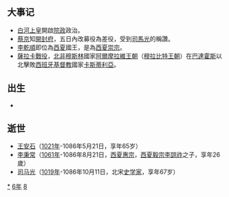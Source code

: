 {{yearTOC|1086|辽'''[[大安_(辽道宗)|大安]]二年'''；北宋'''[[元祐_(年號)|元祐]]元年'''；西夏'''[[天安禮定|天安禮定]]元年'''，'''[[天儀治平|天儀治平]]元年'''；大理'''[[建安_(大理)|建安]]四年'''；越南'''[[廣祐|廣祐]]二年'''；日本'''[[應德|應德]]三年'''}}
== 大事记 ==
*[[白河上皇|白河上皇]]開啟[[院政|院政]]政治。
*[[蔡京|蔡京]]知[[開封府|開封府]]，五日內改募役為差役，受到[[司馬光|司馬光]]的稱讚。
*[[李乾順|李乾順]]即位為[[西夏|西夏]]國王，是為[[西夏崇宗|西夏崇宗]]。
*[[薩拉卡戰役|薩拉卡戰役]]，[[北非|北非]][[穆斯林|穆斯林]]國家[[阿爾摩拉維王朝|阿爾摩拉維王朝]]（[[穆拉比特王朝|穆拉比特王朝]]）在[[巴達霍斯|巴達霍斯]]以北擊敗[[西班牙|西班牙]][[基督教|基督教]]國家[[卡斯蒂利亞|卡斯蒂利亞]]。

== 出生 ==
*

== 逝世 ==
{{Wikisource year mention}}
*[[王安石|王安石]]（[[1021年|1021年]]-1086年5月21日，享年65岁）
*[[李秉常|李秉常]]（[[1061年|1061年]]-1086年8月21日，[[西夏惠宗|西夏惠宗]]，[[西夏毅宗|西夏毅宗]][[李諒祚|李諒祚]]之子，享年26歲）
*[[司马光|司马光]]（[[1019年|1019年]]-1086年10月11日，北宋[[历史学家|史学家]]，享年67岁）

[[Category:1086年|*]]
[[Category:1080年代|6年]]
[[Category:11世纪各年|8]]